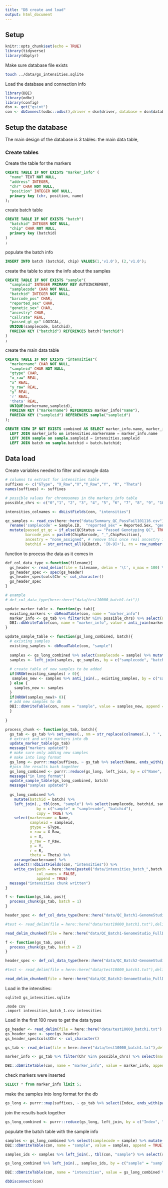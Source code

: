 ```yaml
---
title: "DB create and load"
output: html_document
---
```


## Setup

```r
knitr::opts_chunk$set(echo = TRUE)
library(tidyverse)
library(dbplyr)
```

Make sure database file exists

```bash
touch ../data/gs_intensities.sqlite
```

Load the database and connection info
```r
library(DBI)
library(odbc)
library(config)
dsn <- get("gsint")
con <- dbConnect(odbc::odbc(),driver = dsn$driver, database = dsn$database , timeout = 100)
```

## Setup the database

The main design of the database is 3 tables: the main data table, 

### Create tables


Create the table for the markers
```sql
CREATE TABLE IF NOT EXISTS "marker_info" (
  "name" TEXT NOT NULL,
  "address" INTEGER,
  "chr" CHAR NOT NULL,
  "position" INTEGER NOT NULL,
  primary key (chr, position, name)
);

```

create batch table
```sql
CREATE TABLE IF NOT EXISTS "batch"(
  "batchid" INTEGER NOT NULL,
  "chip" CHAR NOT NULL,
  primary key (batchid)
)
;

```

populate the batch info
```sql
INSERT INTO batch (batchid, chip) VALUES(1,'v1.0'), (2,'v1.0');
```

create the table to store the info about the samples
```sql
CREATE TABLE IF NOT EXISTS "sample"(
  "sampleid" INTEGER PRIMARY KEY AUTOINCREMENT,
  "samplecode" CHAR NOT NULL,
  "batchid" INTEGER NOT NULL,
  "barcode_pos" CHAR,
  "reported_sex" CHAR,
  "genetic_sex" CHAR,
  "ancestry" CHAR,
  "callrate" REAL,
  "passed_gt_qc" LOGICAL,
  UNIQUE(samplecode, batchid),
  FOREIGN KEY ("batchid") REFERENCES batch("batchid")
)
;
```




create the main data table
```sql
CREATE TABLE IF NOT EXISTS "intensities"(
  "markername" CHAR NOT NULL,
  "sampleid" CHAR NOT NULL,
  "gtype" CHAR,
  "x_raw" REAL,
  "x" REAL,
  "y_raw" REAL,
  "y" REAL,
  'r' REAL,
  'theta' REAL,
  UNIQUE(markername,sampleid),
  FOREIGN KEY ("markername") REFERENCES marker_info("name"),
  FOREIGN KEY ("sampleid") REFERENCES sample("sampleid")
);
```

```sql
CREATE VIEW IF NOT EXISTS combined AS SELECT marker_info.name, marker_info.chr, marker_info.position, sample.samplecode, sample.reported_sex, sample.genetic_sex, sample.passed_gt_qc, sample.ancestry, batch.*, intensities.* FROM intensities 
  LEFT JOIN marker_info on intensities.markername = marker_info.name 
  LEFT JOIN sample on sample.sampleid = intensities.sampleid
  LEFT JOIN batch on sample.batchid = batch.batchid;
```

## Data load

Create variables needed to filter and wrangle data
```r
# columns to extract for intensities table
suffixes <- c("GType", "X_Raw","X","Y_Raw","Y", "R", "Theta")
names(suffixes) <- suffixes

# possible values for chromosomes in the markers_info table
possible_chrs <- c("0","1", "2", "3", "4", "5", "6", "7", "8", "9", "10", "11", "12", "13", "14", "15", "16", "17", "18", "19", "20", "21", "22", "MT", "X", "XY", "Y" )

intensities_colnames <- dbListFields(con, "intensities")

qc_samples <- read_csv(here::here("data/Summary_QC_PassFail101116.csv"), col_types = "ccdcccccccci___ccccc") %>% 
  rename('samplecode' = Sample.ID,  "reported_sex" = Reported.Sex, "genetic_sex" = Genetic.Sex) %>% # closest match to the original GS name
  mutate(passed_gt_qc = if_else(QCStatus == "Passed Genotyping QC", TRUE, FALSE, FALSE), 
         barcode_pos = paste0(ChipBarcode, "_",ChipPosition),
         ancestry = "none_assigned", # remove this once real ancestry is in the file
         batchid = str_extract_all(QCBatch, '[0-9]+'), rn = row_number())%>% unnest() %>% mutate(batchid = as.numeric(batchid)) %>% select(samplecode, batchid, barcode_pos, reported_sex, genetic_sex, callrate = Call.Rate, passed_gt_qc )


```

function to process the data as it comes in
```r

def_col_data_type <-function(filename){
  gs_header <- read_delim(file = filename, delim = '\t', n_max = 100) %>% slice(0)
  gs_header_spec <- spec(gs_header)
  gs_header_spec$cols$Chr <- col_character()
  gs_header_spec
}

# example
# def_col_data_type(here::here("data/test10000_batch1.txt"))

update_marker_table <- function(gs_tab){
  existing_markers <- dbReadTable(con, name = "marker_info")
  marker_info <- gs_tab %>% filter(Chr %in% possible_chrs) %>% select(name = Name, address = Address, chr = Chr, position = Position) %>% mutate_if(is.numeric, as.integer)
  DBI::dbWriteTable(con, name = "marker_info", value = anti_join(marker_info, existing_markers, by = c("name","address","chr","position") ) , append = TRUE)
}

update_sample_table <- function(gs_long_combined, batch){
  # existing samples
  existing_samples <- dbReadTable(con, "sample")
  
  samples <- gs_long_combined %>% select(samplecode = sample) %>% mutate(batchid = batch) %>% distinct()
  samples <- left_join(samples, qc_samples, by = c("samplecode", "batchid"))
 
  # create table of new samples to be added
  if(NROW(existing_samples) > 0){
   samples_new <- samples %>% anti_join(., existing_samples, by = c("samplecode", "batchid"))
  } else {
    samples_new <- samples
  }
  if(NROW(samples_new)> 0){
  # add new samples to db
  DBI::dbWriteTable(con, name = "sample", value = samples_new, append = TRUE)
  }
  
}

process_chunk <- function(gs_tab, batch){
  gs_tab <- gs_tab %>% set_names(., nm = str_replace(colnames(.), " ", "_")) %>% select(Index, Name, Address, Chr, Position, GenTrain_Score, starts_with("Frac_"), ends_with("GType"), ends_with(".X_Raw"), ends_with(".X"), ends_with(".Y_Raw"), ends_with("Y"), ends_with(".R"), ends_with(".Theta")) 
  # extract and write markers into db
  update_marker_table(gs_tab)
  message("markers updated")
  # make sure only adding new samples
  # make into long format
  gs_long <- purrr::map(suffixes, ~ gs_tab %>% select(Name, ends_with(paste0(".",.x))) %>% gather("sample", !!.x , ends_with(paste0(".", .x))) %>% mutate(sample = str_remove(sample, paste0("\\.",.x ))) )
  #join the results back together
  gs_long_combined <- purrr::reduce(gs_long, left_join, by = c("Name", "sample"))
  message("in long format")
  update_sample_table(gs_long_combined, batch)
  message("samples updated")
   
  gs_long_combined %>% 
    mutate(batchid = batch) %>% 
    left_join(., tbl(con, "sample") %>% select(samplecode, batchid, sampleid) ,
              by = c("sample" = "samplecode", "batchid"), 
              copy = TRUE) %>% 
    select(markername = Name, 
           sampleid = sampleid, 
           gtype = GType, 
           x_raw = X_Raw, 
           x = X, 
           y_raw = Y_Raw, 
           y = Y, 
           r = R, 
           theta = Theta) %>% 
    arrange(markername) %>% 
    select(!!dbListFields(con, "intensities")) %>% 
    write_csv(path = here::here(paste0("data/intensities_batch_",batch,".csv")), 
              col_names = FALSE, 
              append = TRUE)
  message("intensities chunk written")
}


```

```r
f <- function(gs_tab, pos){
  process_chunk(gs_tab, batch = 1)
}

header_spec <- def_col_data_type(here::here("data/QC_Batch1-GenomeStudio_FullDataTable.txt"))

#test <- read_delim(file = here::here("data/test10000_batch1.txt"),delim = '\t', col_types = header_spec$cols,  n_max = 100) 

read_delim_chunked(file = here::here("data/QC_Batch1-GenomeStudio_FullDataTable.txt"),delim = '\t', col_types = header_spec$cols, chunk_size = 5000, callback = SideEffectChunkCallback$new(f), progress = TRUE) 

f <- function(gs_tab, pos){
  process_chunk(gs_tab, batch = 2)
}

header_spec <- def_col_data_type(here::here("data/QC_Batch2-GenomeStudio_FullDataTable.txt"))

#test <- read_delim(file = here::here("data/test10000_batch1.txt"),delim = '\t', col_types = header_spec$cols,  n_max = 100) 

read_delim_chunked(file = here::here("data/QC_Batch2-GenomeStudio_FullDataTable.txt"),delim = '\t', col_types = header_spec$cols, chunk_size = 1000, callback = SideEffectChunkCallback$new(f), progress = TRUE)
```

Load in the intensities:
```
sqlite3 gs_intensities.sqlite

.mode csv
.import intensities_batch_1.csv intensities
```

Load in the first 100 rows to get the data types
```r
gs_header <- read_delim(file = here::here("data/test10000_batch1.txt"), delim = '\t', n_max = 100) %>% slice(0)
gs_header_spec <- spec(gs_header)
gs_header_spec$cols$Chr <- col_character()
```

```r
gs_tab <- read_delim(file = here::here("data/test10000_batch1.txt"),delim = '\t', col_types = gs_header_spec$cols) %>% set_names(., nm = str_replace(colnames(.), " ", "_")) %>% select(Index, Name, Address, Chr, Position, GenTrain_Score, starts_with("Frac_"), ends_with("GType"), ends_with(".X_Raw"), ends_with(".X"), ends_with(".Y_Raw"), ends_with("Y"), ends_with(".R"), ends_with(".Theta"))
```


```r

marker_info <- gs_tab %>% filter(Chr %in% possible_chrs) %>% select(markerid = Index,name = Name, address = Address, chr = Chr, position = Position) %>% mutate_if(is.numeric, as.integer)
```

```r
DBI::dbWriteTable(con, name = "marker_info", value = marker_info, append = TRUE)
```

check markers were inserted
```sql
SELECT * from marker_info limit 5;
```

make the samples into long format for the db




```r
gs_long <- purrr::map(suffixes, ~ gs_tab %>% select(Index, ends_with(paste0(".",.x))) %>% gather("sample", !!.x , ends_with(paste0(".", .x))) %>% mutate(sample = str_remove(sample, paste0("\\.",.x ))) )

```


join the results back together
```r
gs_long_combined <- purrr::reduce(gs_long, left_join, by = c("Index", "sample"))

```

populate the batch table with the sample info
```r
samples <- gs_long_combined %>% select(samplecode = sample) %>% mutate(batchid = 1, sex = NA, ancestry = NA) %>% distinct()
DBI::dbWriteTable(con, name = "sample", value = samples, append = TRUE)
```


```r
samples_ids <- samples %>% left_join(., tbl(con, "sample") %>% select(samplecode, batchid, sampleid), by = c("samplecode", "batchid"), copy = TRUE)  %>% select(samplecode, sampleid)
```

```r
gs_long_combined %>% left_join(., samples_ids, by = c("sample" = "samplecode"))%>% select(markerid = Index, sampleid = sampleid, gtype = GType, x_raw = X_Raw, x = X, y_raw = Y_Raw, y = Y, r = R, theta = Theta) %>% arrange(markerid) %>% select(!!dbListFields(con, "intensities")) %>% write_csv(path = here::here("data/intensities_batch_1.csv"), col_names = FALSE)
```


```r
DBI::dbWriteTable(con, name = "intensities", value = gs_long_combined %>% left_join(., samples_ids, by = c("sample" = "samplecode"))%>% select(markerid = Index, sampleid = sampleid, gtype = GType, x_raw = X_Raw, x = X, y_raw = Y_Raw, y = Y, r = R, theta = Theta) %>% arrange(markerid), append = TRUE)
```



```r
dbDisconnect(con)
```

